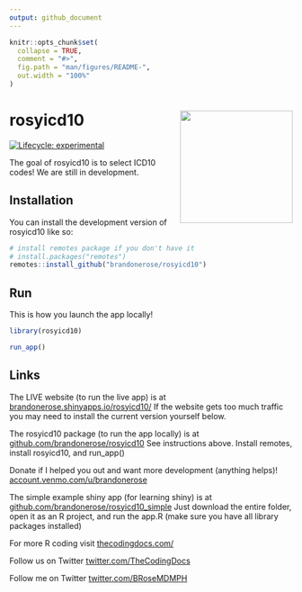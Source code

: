 ```yaml
---
output: github_document
---
```


<!-- README.md is generated from README.Rmd. Please edit that file -->

```r
knitr::opts_chunk$set(
  collapse = TRUE,
  comment = "#>",
  fig.path = "man/figures/README-",
  out.width = "100%"
)
```

# rosyicd10 <img src="man/figures/logo.png" align="right" height="200" />

<!-- badges: start -->
[![Lifecycle: experimental](https://img.shields.io/badge/lifecycle-experimental-orange.svg)](https://lifecycle.r-lib.org/articles/stages.html#experimental)
<!-- badges: end -->

The goal of rosyicd10 is to select ICD10 codes! We are still in development.

## Installation

You can install the development version of rosyicd10 like so:

``` r
# install remotes package if you don't have it
# install.packages("remotes") 
remotes::install_github("brandonerose/rosyicd10")

```


## Run

This is how you launch the app locally!

```r
library(rosyicd10)

run_app()
```

## Links

The LIVE website (to run the live app) is at [brandonerose.shinyapps.io/rosyicd10/](https://brandonerose.shinyapps.io/rosyicd10/ "rosyicd10 app")
If the website gets too much traffic you may need to install the current version yourself below.

The rosyicd10 package (to run the app locally) is at [github.com/brandonerose/rosyicd10](https://github.com/brandonerose/rosyicd10 "rosyicd10 R package")
See instructions above. Install remotes, install rosyicd10, and run_app()

Donate if I helped you out and want more development (anything helps)! [account.venmo.com/u/brandonerose](https://account.venmo.com/u/brandonerose "Venmo Donation")

The simple example shiny app (for learning shiny) is at [github.com/brandonerose/rosyicd10_simple](https://github.com/brandonerose/rosyicd10_simple "rosyicd10 R project")
Just download the entire folder, open it as an R project, and run the app.R (make sure you have all library packages installed)

For more R coding visit [thecodingdocs.com/](https://www.thecodingdocs.com/ "TheCodingDocs.com")

Follow us on Twitter [twitter.com/TheCodingDocs](https://twitter.com/TheCodingDocs "TheCodingDocs Twitter")

Follow me on Twitter [twitter.com/BRoseMDMPH](https://twitter.com/BRoseMDMPH "BRoseMDMPH Twitter")

